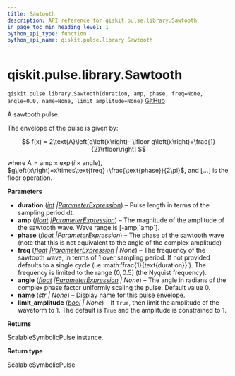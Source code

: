 ```yaml
---
title: Sawtooth
description: API reference for qiskit.pulse.library.Sawtooth
in_page_toc_min_heading_level: 1
python_api_type: function
python_api_name: qiskit.pulse.library.Sawtooth
---
```


<span id="qiskit-pulse-library-sawtooth" />

# qiskit.pulse.library.Sawtooth

<span id="qiskit.pulse.library.Sawtooth" />

`qiskit.pulse.library.Sawtooth(duration, amp, phase, freq=None, angle=0.0, name=None, limit_amplitude=None)` [GitHub](https://github.com/qiskit/qiskit/tree/main/qiskit/pulse/library/symbolic_pulses.py "view source code")

A sawtooth pulse.

The envelope of the pulse is given by:

$$
f(x) = 2\text{A}\left[g\left(x\right)-
    \lfloor g\left(x\right)+\frac{1}{2}\rfloor\right]
$$

where $\text{A} = \text{amp} \times\exp\left(i\times\text{angle}\right)$, $g\left(x\right)=x\times\text{freq}+\frac{\text{phase}}{2\pi}$, and $\lfloor ...\rfloor$ is the floor operation.

**Parameters**

*   **duration** ([*int*](https://docs.python.org/3/library/functions.html#int "(in Python v3.12)")  *|*[*ParameterExpression*](qiskit.circuit.ParameterExpression "qiskit.circuit.ParameterExpression")) – Pulse length in terms of the sampling period dt.
*   **amp** ([*float*](https://docs.python.org/3/library/functions.html#float "(in Python v3.12)")  *|*[*ParameterExpression*](qiskit.circuit.ParameterExpression "qiskit.circuit.ParameterExpression")) – The magnitude of the amplitude of the sawtooth wave. Wave range is \[-amp,\`amp\`].
*   **phase** ([*float*](https://docs.python.org/3/library/functions.html#float "(in Python v3.12)")  *|*[*ParameterExpression*](qiskit.circuit.ParameterExpression "qiskit.circuit.ParameterExpression")) – The phase of the sawtooth wave (note that this is not equivalent to the angle of the complex amplitude)
*   **freq** ([*float*](https://docs.python.org/3/library/functions.html#float "(in Python v3.12)")  *|*[*ParameterExpression*](qiskit.circuit.ParameterExpression "qiskit.circuit.ParameterExpression") *| None*) – The frequency of the sawtooth wave, in terms of 1 over sampling period. If not provided defaults to a single cycle (i.e :math:’frac\{1}\{text\{duration}}’). The frequency is limited to the range $\left(0,0.5\right]$ (the Nyquist frequency).
*   **angle** ([*float*](https://docs.python.org/3/library/functions.html#float "(in Python v3.12)")  *|*[*ParameterExpression*](qiskit.circuit.ParameterExpression "qiskit.circuit.ParameterExpression") *| None*) – The angle in radians of the complex phase factor uniformly scaling the pulse. Default value 0.
*   **name** ([*str*](https://docs.python.org/3/library/stdtypes.html#str "(in Python v3.12)") *| None*) – Display name for this pulse envelope.
*   **limit\_amplitude** ([*bool*](https://docs.python.org/3/library/functions.html#bool "(in Python v3.12)") *| None*) – If `True`, then limit the amplitude of the waveform to 1. The default is `True` and the amplitude is constrained to 1.

**Returns**

ScalableSymbolicPulse instance.

**Return type**

ScalableSymbolicPulse

